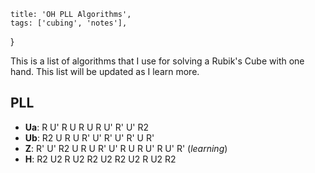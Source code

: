     title: 'OH PLL Algorithms',
    tags: ['cubing', 'notes'],
}

This is a list of algorithms that I use for solving a Rubik's Cube with one hand. This list will be updated as I learn more.

## PLL

- **Ua**: R U' R U R U R U' R' U' R2
- **Ub**: R2 U R U R' U' R' U' R' U R'
- **Z**: R' U' R2 U R U R' U' R U R U' R U' R' (*learning*)
- **H**: R2 U2 R U2 R2 U2 R2 U2 R U2 R2